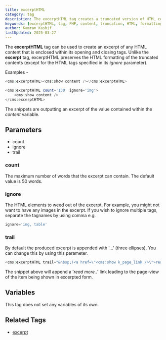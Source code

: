 ```yaml
---
title: excerptHTML
category: tag
description: The excerptHTML tag creates a truncated version of HTML content while preserving HTML formatting, with optional exclusion of specific HTML elements.
keywords: [excerptHTML, tag, PHP, content, truncation, HTML, formatting]
author: Kamran Kashif
lastUpdated: 2025-03-27
---
```


The **excerptHTML** tag can be used to create an excerpt of any HTML content that is enclosed within its opening and closing tags.
Unlike the **excerpt** tag, excerptHTML preserves the HTML formatting of the truncated contents (except for the HTML tags specified in its _ignore_ parameter).

Examples -

```php
<cms:excerptHTML><cms:show content /></cms:excerptHTML>
```

```php
<cms:excerptHTML count='130' ignore='img'>
    <cms:show content />
</cms:excerptHTML>
```

The snippets are outputting an excerpt of the value contained within the _content_ variable.

## Parameters

- count
- ignore
- trail

### count

The maximum number of words that the excerpt can contain. The default value is 50 words.

### ignore

The HTML elements to weed out of the excerpt. For example, you might not want to have any images in the excerpt.
If you wish to ignore multiple tags, separate the tagnames by using comma e.g.

```php
ignore='img, table'
```

### trail

By default the produced excerpt is appended with '...' (three ellipses). You can change this by using this parameter.

```php
<cms:excerptHTML trail="&nbsp;(<a href=\"<cms:show k_page_link />\">read more..</a>)"><cms:show blog_content /></cms:excerptHTML>
```

The snippet above will append a '_read more.._' link leading to the page-view of the item being shown in excerpted form.

## Variables

This tag does not set any variables of its own.

## Related Tags

- [excerpt](../excerpt.html)
